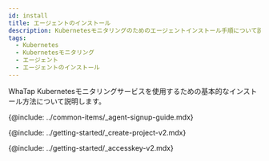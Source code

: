 ```yaml
---
id: install
title: エージェントのインストール
description: Kubernetesモニタリングのためのエージェントインストール手順について説明します。
tags:
  - Kubernetes
  - Kubernetesモニタリング
  - エージェント
  - エージェントのインストール
---
```



WhaTap Kubernetesモニタリングサービスを使用するための基本的なインストール方法について説明します。

{@include: ../common-items/_agent-signup-guide.mdx}  

<Youtube ko='U0uupE1fnvs' en='DwjeYmXCCSo' ja='DwjeYmXCCSo' />

{@include: ../getting-started/_create-project-v2.mdx} 

{@include: ../getting-started/_accesskey-v2.mdx}
